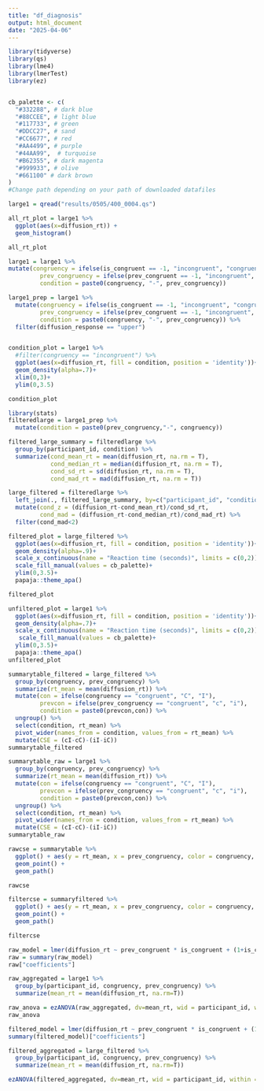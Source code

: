 ```yaml
---
title: "df_diagnosis"
output: html_document
date: "2025-04-06"
---
```


```r
library(tidyverse)
library(qs)
library(lme4)
library(lmerTest)
library(ez)


cb_palette <- c(
  "#332288", # dark blue
  "#88CCEE", # light blue
  "#117733", # green
  "#DDCC27", # sand
  "#CC6677", # red
  "#AA4499", # purple
  "#44AA99",  # turquoise
  "#B62355", # dark magenta
  "#999933", # olive
  "#661100" # dark brown
)
#Change path depending on your path of downloaded datafiles

large1 = qread("results/0505/400_0004.qs")


```

```r
all_rt_plot = large1 %>% 
  ggplot(aes(x=diffusion_rt)) +
  geom_histogram()

all_rt_plot
```
```r
large1 = large1 %>% 
mutate(congruency = ifelse(is_congruent == -1, "incongruent", "congruent"),
         prev_congruency = ifelse(prev_congruent == -1, "incongruent", "congruent"),
         condition = paste0(congruency, "-", prev_congruency))

large1_prep = large1 %>% 
  mutate(congruency = ifelse(is_congruent == -1, "incongruent", "congruent"),
         prev_congruency = ifelse(prev_congruent == -1, "incongruent", "congruent"),
         condition = paste0(congruency, "-", prev_congruency)) %>% 
  filter(diffusion_response == "upper")


condition_plot = large1 %>% 
  #filter(congruency == "incongruent") %>% 
  ggplot(aes(x=diffusion_rt, fill = condition, position = 'identity'))+
  geom_density(alpha=.7)+
  xlim(0,3)+
  ylim(0,3.5)

condition_plot
```
```r
library(stats)
filteredlarge = large1_prep %>%  
  mutate(condition = paste0(prev_congruency,"-", congruency))

filtered_large_summary = filteredlarge %>% 
  group_by(participant_id, condition) %>% 
  summarize(cond_mean_rt = mean(diffusion_rt, na.rm = T),
            cond_median_rt = median(diffusion_rt, na.rm = T),
            cond_sd_rt = sd(diffusion_rt, na.rm = T),
            cond_mad_rt = mad(diffusion_rt, na.rm = T))

large_filtered = filteredlarge %>% 
  left_join(., filtered_large_summary, by=c("participant_id", "condition")) %>% 
  mutate(cond_z = (diffusion_rt-cond_mean_rt)/cond_sd_rt,
         cond_mad = (diffusion_rt-cond_median_rt)/cond_mad_rt) %>% 
  filter(cond_mad<2)

filtered_plot = large_filtered %>% 
  ggplot(aes(x=diffusion_rt, fill = condition, position = 'identity'))+
  geom_density(alpha=.9)+
  scale_x_continuous(name = "Reaction time (seconds)", limits = c(0,2))+
  scale_fill_manual(values = cb_palette)+
  ylim(0,3.5)+
  papaja::theme_apa()

filtered_plot
```
```r
unfiltered_plot = large1 %>%
  ggplot(aes(x=diffusion_rt, fill = condition, position = 'identity'))+
  geom_density(alpha=.7)+
  scale_x_continuous(name = "Reaction time (seconds)", limits = c(0,2))+
   scale_fill_manual(values = cb_palette)+
  ylim(0,3.5)+
  papaja::theme_apa()
unfiltered_plot
```
```r
summarytable_filtered = large_filtered %>% 
  group_by(congruency, prev_congruency) %>% 
  summarize(rt_mean = mean(diffusion_rt)) %>% 
  mutate(con = ifelse(congruency == "congruent", "C", "I"),
         prevcon = ifelse(prev_congruency == "congruent", "c", "i"),
         condition = paste0(prevcon,con)) %>% 
  ungroup() %>% 
  select(condition, rt_mean) %>% 
  pivot_wider(names_from = condition, values_from = rt_mean) %>% 
  mutate(CSE = (cI-cC)-(iI-iC))
summarytable_filtered
```


```r
summarytable_raw = large1 %>% 
  group_by(congruency, prev_congruency) %>% 
  summarize(rt_mean = mean(diffusion_rt)) %>% 
  mutate(con = ifelse(congruency == "congruent", "C", "I"),
         prevcon = ifelse(prev_congruency == "congruent", "c", "i"),
         condition = paste0(prevcon,con)) %>% 
  ungroup() %>% 
  select(condition, rt_mean) %>% 
  pivot_wider(names_from = condition, values_from = rt_mean) %>% 
  mutate(CSE = (cI-cC)-(iI-iC))
summarytable_raw
```

```r
rawcse = summarytable %>% 
  ggplot() + aes(y = rt_mean, x = prev_congruency, color = congruency, group = congruency) +
  geom_point() +
  geom_path()

rawcse

```
```r
filtercse = summaryfiltered %>% 
  ggplot() + aes(y = rt_mean, x = prev_congruency, color = congruency, group = congruency) +
  geom_point() +
  geom_path()

filtercse

```

```r
raw_model = lmer(diffusion_rt ~ prev_congruent * is_congruent + (1+is_congruent|participant_id), data=large1, control = lmerControl(optimizer = "Nelder_Mead"))
raw = summary(raw_model)
raw["coefficients"]
```

```r
raw_aggregated = large1 %>% 
  group_by(participant_id, congruency, prev_congruency) %>% 
  summarize(mean_rt = mean(diffusion_rt, na.rm=T))

raw_anova = ezANOVA(raw_aggregated, dv=mean_rt, wid = participant_id, within = .(prev_congruency, congruency))
raw_anova
```


```r
filtered_model = lmer(diffusion_rt ~ prev_congruent * is_congruent + (1+is_congruent|participant_id), data=large_filtered, control = lmerControl(optimizer = "Nelder_Mead"))
summary(filtered_model)["coefficients"]
```


```r
filtered_aggregated = large_filtered %>% 
  group_by(participant_id, congruency, prev_congruency) %>% 
  summarize(mean_rt = mean(diffusion_rt, na.rm=T))

ezANOVA(filtered_aggregated, dv=mean_rt, wid = participant_id, within = .(prev_congruency, congruency))

```
